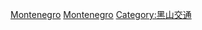 {{noteTA
|1=zh-hans:黑山;zh-hk:黑山;zh-tw:蒙特內哥羅;
}}
{{Commonscat|Airlines of Montenegro}}

[[Category:各國航空公司|Montenegro]]
[[Category:欧洲航空公司|Montenegro]]
[[Category:黑山交通|Category:黑山交通]]
